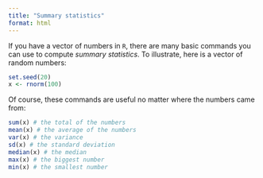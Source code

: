 ```yaml
---
title: "Summary statistics"
format: html
---
```


If you have a vector of numbers in `R`, there are many basic commands you can use to compute *summary statistics*. To illustrate, here is a vector of random numbers:

```r
set.seed(20)
x <- rnorm(100)
```

Of course, these commands are useful no matter where the numbers came from:

```r
sum(x) # the total of the numbers
mean(x) # the average of the numbers
var(x) # the variance
sd(x) # the standard deviation
median(x) # the median
max(x) # the biggest number
min(x) # the smallest number
```


